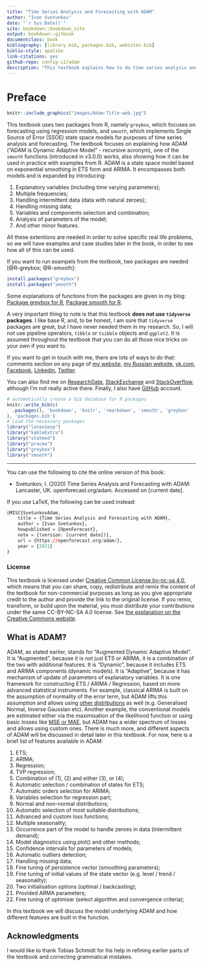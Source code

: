 ```yaml
--- 
title: "Time Series Analysis and Forecasting with ADAM"
author: "Ivan Svetunkov"
date: "`r Sys.Date()`"
site: bookdown::bookdown_site
output: bookdown::gitbook
documentclass: book
bibliography: [library.bib, packages.bib, websites.bib]
biblio-style: apalike
link-citations: yes
github-repo: config-i1/adam
description: "This textbook explains how to do time series analysis and forecasting using Augmented Dynamic Adaptive Model, implemented in smooth package for R."
---
```


# Preface {-}

```r
knitr::include_graphics("images/Adam-Title-web.jpg")
```


This textbook uses two packages from R, namely `greybox`, which focuses on forecasting using regression models, and `smooth`, which implements Single Source of Error (SSOE) state space models for purposes of time series analysis and forecasting. The textbook focuses on explaining how ADAM ("ADAM is Dynamic Adaptive Model" - recursive acronym), one of the `smooth` functions (introduced in v3.0.0) works, also showing how it can be used in practice with examples from R. ADAM is a state space model based on exponential smoothing in ETS form and ARIMA. It encompasses both models and is expanded by introducing:

1. Explanatory variables (including time varying parameters);
2. Multiple frequencies;
3. Handling intermittent data (data with natural zeroes);
4. Handling missing data;
5. Variables and components selection and combination;
6. Analysis of parameters of the model;
7. And other minor features.

All these extentions are needed in order to solve specific real life problems, so we will have examples and case studies later in the book, in order to see how all of this can be used.

If you want to run exampels from the textbook, two packages are needed [@R-greybox; @R-smooth]:
```r
install.packages("greybox")
install.packages("smooth")
```

Some explanations of functions from the packages are given in my blog: [Package greybox for R](https://forecasting.svetunkov.ru/en/category/r-en/greybox/), [Package smooth for R](https://forecasting.svetunkov.ru/en/category/r-en/smooth/).

A very important thing to note is that this textbook **does not use `tidyverse` packages**. I like base R, and, to be honest, I am sure that `tidyverse` packages are great, but I have never needed them in my research. So, I will not use pipeline operators, `tibble` or `tsibble` objects and `ggplot2`. It is assumed throughout the textbook that you can do all those nice tricks on your own if you want to.

If you want to get in touch with me, there are lots of ways to do that: comments section on any page of [my website](https://forecasting.svetunkov.ru/), [my Russian website](https://ivan.svetunkov.ru/), [vk.com](https://vk.com/isvetunkov), [Facebook](https://www.facebook.com/isvetunkov), [Linkedin](https://www.linkedin.com/in/isvetunkov), [Twitter](https://twitter.com/iSvetunkov).

You can also find me on [ResearchGate](https://www.researchgate.net/profile/Ivan_Svetunkov), [StackExchange](http://stats.stackexchange.com/users/87585/ivan-svetunkov) and [StackOverflow](http://stackoverflow.com/users/5296618/ivan-svetunkov), although I’m not really active there. Finally, I also have [GitHub](https://github.com/config-i1) account.

```r
# automatically create a bib database for R packages
knitr::write_bib(c(
  .packages(), 'bookdown', 'knitr', 'rmarkdown', 'smooth', 'greybox'
), 'packages.bib')
# Load the necessary packages
library("latex2exp")
library("kableExtra")
library("statmod")
library("pracma")
library("greybox")
library("smooth")
```

---

You can use the following to cite the online version of this book:

::: adamCitation
- Svetunkov, I. (2020) Time Series Analysis and Forecasting with ADAM: Lancaster, UK. openforecast.org/adam. Accessed on [current date].
:::

If you use LaTeX, the following can be used instead:

```r
@MISC{SvetunkovAdam,
    title = {Time Series Analysis and Forecasting with ADAM},
    author = {Ivan Svetunkov},
    howpublished = {OpenForecast},
    note = {(version: [current date])},
    url = {https://openforecast.org/adam/},
    year = {2021}
}
```

### License {-}

This textbook is licensed under [Creative Common License by-nc-sa 4.0](https://creativecommons.org/licenses/by-nc-sa/4.0/), which means that you can share, copy, redistribute and remix the content of the textbook for non-commercial purposes as long as you give appropriate credit to the author and provide the link to the original license. If you remix, transform, or build upon the material, you must distribute your contributions under the same CC-BY-NC-SA 4.0 license. See [the explanation on the Creative Commons website](https://creativecommons.org/licenses/by-nc-sa/4.0/).

## What is ADAM? {-}
ADAM, as stated earlier, stands for "Augmented Dynamic Adaptive Model". It is "Augmented", because it is not just ETS or ARIMA, it is a combination of the two with additional features. It is "Dynamic", because it includes ETS and ARIMA components (dynamic models). It is "Adaptive", because it has mechanism of update of parameters of explanatory variables. It is one framework for constructing ETS / ARIMA / Regression, based on more advanced statistical instruments. For example, classical ARIMA is built on the assumption of normality of the error term, but ADAM lifts this assumption and allows using [other distributions](#distributions) as well (e.g. Generalised Normal, Inverse Gaussian etc). Another example, the conventional models are estimated either via the maximisation of the likelihood function or using basic losses like [MSE or MAE](#errorMeasures), but ADAM has a wider spectrum of losses and allows using custom ones. There is much more, and different aspects of ADAM will be discussed in detail later in this textbook. For now, here is a brief list of features available in ADAM:

1. ETS;
2. ARIMA;
3. Regression;
4. TVP regression;
5. Combination of (1), (2) and either (3), or (4);
6. Automatic selection / combination of states for ETS;
7. Automatic orders selection for ARIMA;
8. Variables selection for regression part;
9. Normal and non-normal distributions;
10. Automatic selection of most suitable distributions;
11. Advanced and custom loss functions;
12. Multiple seasonality;
13. Occurrence part of the model to handle zeroes in data (intermittent demand);
14. Model diagnostics using plot() and other methods;
15. Confidence intervals for parameters of models;
16. Automatic outliers detection;
17. Handling missing data;
18. Fine tuning of persistence vector (smoothing parameters);
19. Fine tuning of initial values of the state vector (e.g. level / trend / seasonality);
20. Two initialisation options (optimal / backcasting);
21. Provided ARMA parameters;
22. Fine tuning of optimiser (select algorithm and convergence criteria);

In this textbook we will discuss the model underlying ADAM and how different features are built in the function.

## Acknowledgments {-}
I would like to thank Tobias Schmidt for his help in refining earlier parts of the textbook and correcting grammatical mistakes.
